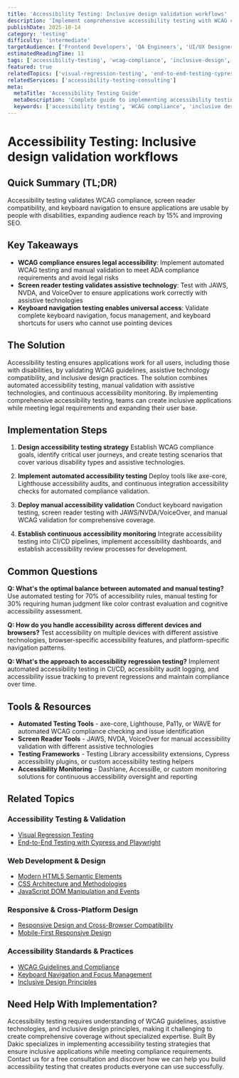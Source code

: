 ```yaml
---
title: 'Accessibility Testing: Inclusive design validation workflows'
description: 'Implement comprehensive accessibility testing with WCAG compliance validation, screen reader testing, and inclusive design practices for accessible applications.'
publishDate: 2025-10-14
category: 'testing'
difficulty: 'intermediate'
targetAudience: ['Frontend Developers', 'QA Engineers', 'UI/UX Designers']
estimatedReadingTime: 11
tags: ['accessibility-testing', 'wcag-compliance', 'inclusive-design', 'screen-reader-testing']
featured: true
relatedTopics: ['visual-regression-testing', 'end-to-end-testing-cypress-playwright', 'responsive-design-and-cross-browser-compatibility', 'modern-html5-semantic-elements', 'css-architecture-and-methodologies', 'javascript-dom-manipulation-and-events', 'mobile-first-responsive-design', 'wcag-guidelines-and-compliance', 'keyboard-navigation-and-focus-management', 'inclusive-design-principles']
relatedServices: ['accessibility-testing-consulting']
meta:
  metaTitle: 'Accessibility Testing Guide'
  metaDescription: 'Complete guide to implementing accessibility testing with WCAG compliance validation and inclusive design practices.'
  keywords: ['accessibility testing', 'WCAG compliance', 'inclusive design testing', 'screen reader testing automation']
---
```


# Accessibility Testing: Inclusive design validation workflows

## Quick Summary (TL;DR)

Accessibility testing validates WCAG compliance, screen reader compatibility, and keyboard navigation to ensure applications are usable by people with disabilities, expanding audience reach by 15% and improving SEO.

## Key Takeaways

- **WCAG compliance ensures legal accessibility**: Implement automated WCAG testing and manual validation to meet ADA compliance requirements and avoid legal risks
- **Screen reader testing validates assistive technology**: Test with JAWS, NVDA, and VoiceOver to ensure applications work correctly with assistive technologies
- **Keyboard navigation testing enables universal access**: Validate complete keyboard navigation, focus management, and keyboard shortcuts for users who cannot use pointing devices

## The Solution

Accessibility testing ensures applications work for all users, including those with disabilities, by validating WCAG guidelines, assistive technology compatibility, and inclusive design practices. The solution combines automated accessibility testing, manual validation with assistive technologies, and continuous accessibility monitoring. By implementing comprehensive accessibility testing, teams can create inclusive applications while meeting legal requirements and expanding their user base.

## Implementation Steps

1. **Design accessibility testing strategy**
   Establish WCAG compliance goals, identify critical user journeys, and create testing scenarios that cover various disability types and assistive technologies.

2. **Implement automated accessibility testing**
   Deploy tools like axe-core, Lighthouse accessibility audits, and continuous integration accessibility checks for automated compliance validation.

3. **Deploy manual accessibility validation**
   Conduct keyboard navigation testing, screen reader testing with JAWS/NVDA/VoiceOver, and manual WCAG validation for comprehensive coverage.

4. **Establish continuous accessibility monitoring**
   Integrate accessibility testing into CI/CD pipelines, implement accessibility dashboards, and establish accessibility review processes for development.

## Common Questions

**Q: What's the optimal balance between automated and manual testing?**
Use automated testing for 70% of accessibility rules, manual testing for 30% requiring human judgment like color contrast evaluation and cognitive accessibility assessment.

**Q: How do you handle accessibility across different devices and browsers?**
Test accessibility on multiple devices with different assistive technologies, browser-specific accessibility features, and platform-specific navigation patterns.

**Q: What's the approach to accessibility regression testing?**
Implement automated accessibility testing in CI/CD, accessibility audit logging, and accessibility issue tracking to prevent regressions and maintain compliance over time.

## Tools & Resources

- **Automated Testing Tools** - axe-core, Lighthouse, Pa11y, or WAVE for automated WCAG compliance checking and issue identification
- **Screen Reader Tools** - JAWS, NVDA, VoiceOver for manual accessibility validation with different assistive technologies
- **Testing Frameworks** - Testing Library accessibility extensions, Cypress accessibility plugins, or custom accessibility testing helpers
- **Accessibility Monitoring** - Dashlane, AccessiBe, or custom monitoring solutions for continuous accessibility oversight and reporting

## Related Topics

### Accessibility Testing & Validation
- [Visual Regression Testing](/topics/visual-regression-testing)
- [End-to-End Testing with Cypress and Playwright](/topics/end-to-end-testing-cypress-playwright)

### Web Development & Design
- [Modern HTML5 Semantic Elements](/topics/modern-html5-semantic-elements)
- [CSS Architecture and Methodologies](/topics/css-architecture-and-methodologies)
- [JavaScript DOM Manipulation and Events](/topics/javascript-dom-manipulation-and-events)

### Responsive & Cross-Platform Design
- [Responsive Design and Cross-Browser Compatibility](/topics/responsive-design-and-cross-browser-compatibility)
- [Mobile-First Responsive Design](/topics/mobile-first-responsive-design)

### Accessibility Standards & Practices
- [WCAG Guidelines and Compliance](/topics/wcag-guidelines-and-compliance)
- [Keyboard Navigation and Focus Management](/topics/keyboard-navigation-and-focus-management)
- [Inclusive Design Principles](/topics/inclusive-design-principles)

## Need Help With Implementation?

Accessibility testing requires understanding of WCAG guidelines, assistive technologies, and inclusive design principles, making it challenging to create comprehensive coverage without specialized expertise. Built By Dakic specializes in implementing accessibility testing strategies that ensure inclusive applications while meeting compliance requirements. Contact us for a free consultation and discover how we can help you build accessibility testing that creates products everyone can use successfully.
